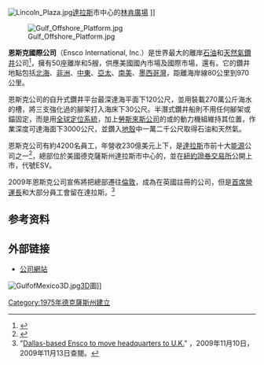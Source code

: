 {{Infobox Company 
| company_name = Ensco International, Inc.
| company_logo = <!-- 檔案不存在 [[File:ENSCO_Logo.jpg|175px]] -->
| company_type = [[上市公司|上市公司]] ({{NYSE|ESV}})
| foundation   = 1987年
| location     = [[美國|美國]][[德克薩斯州|德克薩斯州]][[達拉斯市|達拉斯市]]
| key_people   = Daniel Rabun, Chairman, President, and [[Chief_executive_officer|CEO]]<br />Bill Chadwick, [[首席營運長|COO]]<br />Jay Swent, [[SVP|SVP]]/[[Chief_financial_officer|CFO]]
| industry     = 石油及天然氣鑽井
| revenue          = {{profit}}24.50億美元 (2008)
| operating_income = {{profit}}14.02億美元 (2008)
| net_income       = {{profit}}11.51億美元 (2008)
| homepage     = [http://www.enscointernational.com www.enscointernational.com]
}}

[[File:Lincoln_Plaza.jpg|thumb]][[達拉斯|達拉斯]]市中心的[[林肯廣場|林肯廣場]] ]]

[[File:Gulf_Offshore_Platform.jpg|thumb]]

'''恩斯克國際公司'''（Ensco International, Inc.）是世界最大的離岸[[石油|石油]]和[[天然氣|天然氣]][[鑽井|鑽井]]公司<ref>{{cite web |url=http://www.rigzone.com/analysis/rigs/insight.asp?i_id=228 |title=存档副本 |accessdate=2010-04-13 |deadurl=yes |archiveurl=https://web.archive.org/web/20070927203945/http://www.rigzone.com/analysis/rigs/insight.asp?i_id=228 |archivedate=2007-09-27 }}</ref>，擁有50座離岸{{tsl|en|jackup rig|自升式鑽井平台}}和5艘{{tsl|en|semi-submersible|半潛式鑽井船}}，供應美國國內市場及國際市場，還有{{tsl|en|Scientific drilling|科學探鑽}}。它的鑽井地點包括[[北海_(大西洋)|北海]]、[[非洲|非洲]]、[[中東|中東]]、[[亞太|亞太]]、[[南美|南美]]、[[墨西哥灣|墨西哥灣]]，距離海岸線80公里到970公里。

恩斯克公司的自升式鑽井平台最深達海平面下120公尺，並用裝載270萬公斤海水的槽，將三支強化過的腳架打入海床下30公尺。半潛式鑽井船則不用任何腳架或錨固定，而是用[[全球定位系統|全球定位系統]]，加上[[勞斯萊斯股份有限公司|勞斯來斯公司]]的{{tsl|en|azimuth thruster|全向推進器}}或{{tsl|en|Flowserve|福斯公司}}的動力機組維持其位置，作業深度可達海面下3000公尺，並鑽入[[地殼|地殼]]中一萬二千公尺取得石油和天然氣。

恩斯克公司有約4200名員工，年營收230億美元上下，是[[達拉斯|達拉斯]]市前十大[[能源|能源]]公司之一<ref>{{Cite web |url=http://www.dallasnews.com/cgi-bin/2006/dfwtop200.cgi |title=存档副本 |access-date=2010-04-13 |archive-date=2010-12-31 |archive-url=https://web.archive.org/web/20101231081120/http://www.dallasnews.com/cgi-bin/2006/dfwtop200.cgi |dead-url=no }}</ref>，總部位於美國德克薩斯州達拉斯市中心的{{tsl|en|Lincoln Plaza|林肯廣場}}，並在[[紐約證券交易所|紐約證券交易所]]公開上市，代號ESV。

2009年恩斯克公司宣佈將把總部遷往[[倫敦|倫敦]]，成為在英國註冊的公司，但是[[首席營運長|首席營運長]]和大部分員工會留在達拉斯。<ref>"[http://www.dallasnews.com/sharedcontent/dws/bus/stories/111109dnbusenscomove.dbe98b.html Dallas-based Ensco to move headquarters to U.K.]" ''{{tsl|en|The Dallas Morning News|The Dallas Morning News}}''，2009年11月10日，2009年11月13日查閱。</ref>



==参考资料==
<references />

==外部链接==
* [http://www.enscointernational.com 公司網站] {{Wayback|url=http://www.enscointernational.com/ |date=20190528122019 }}

[[File:GulfofMexico3D.jpg|thumb]][[3D|3D]]圖]]

[[Category:1975年德克薩斯州建立|Category:1975年德克薩斯州建立]]